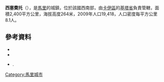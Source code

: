 '''西塞費托'''（{{lang-fr|Séféto-Ouest}}），是[[馬里|馬里]]的城鎮，位於該國西南部，由[[卡伊區|卡伊區]]的[[基塔省|基塔省]]負責管轄，面積2,400平方公里，海拔高度264米，2009年人口19,418，人口密度每平方公里8.1人。

==參考資料==
*{{citation | url=http://instat.gov.ml/documentation/kayes.pdf | publisher=République de Mali: Institut National de la Statistique | title=Resultats Provisoires RGPH 2009 (Région de Kayes) | language=fr | accessdate=2015-07-26 | archive-date=2012-09-19 | archive-url=https://www.webcitation.org/6AnXrhnbD?url=http://instat.gov.ml/documentation/kayes.pdf | dead-url=no }}
*{{citation | title=Communes de la Région de Kayes | publisher=Ministère de l’administration territoriale et des collectivités locales, République du Mali | url=http://www.matcl.gov.ml/pdf/ComRegKayes.pdf | language=fr | deadurl=yes | archiveurl=https://www.webcitation.org/6AnYG9eqc?url=http://www.matcl.gov.ml/pdf/ComRegKayes.pdf | archivedate=2012-09-19 | accessdate=2015-07-26 }}
*{{citation | title=Plan de Sécurité Alimentaire Commune Rurale de Séféto Ouest 2007-2011 | publisher=Commissariat à la Sécurité Alimentaire, République du Mali, USAID-Mali | year=2006 | url=http://www.aec.msu.edu/fs2/mali_fd_strtgy/plans/kayes/kita/psa_sefeto_ouest.pdf | language=fr | deadurl=yes | archiveurl=https://web.archive.org/web/20120918145858/http://www.aec.msu.edu/fs2/mali_fd_strtgy/plans/kayes/kita/psa_sefeto_ouest.pdf | archivedate=2012年9月18日 | df= | accessdate=2015年7月26日 }}.

{{Coord|14|8|25|N|9|49|40|W|display=title}}

{{卡伊區}}

[[Category:馬里城市|Category:馬里城市]]


{{Mali-geo-stub}}